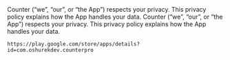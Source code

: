 ---
---

<ContentPart>
<ArticleParagraphM>
	Counter (“we”, “our”, or “the App”) respects your privacy. This privacy policy explains how the App handles your
	data.
</ArticleParagraphM>

<ArticleParagraphM>
	Counter (“we”, “our”, or “the App”) respects your privacy. This privacy policy explains how the App handles your
	data.
</ArticleParagraphM>

	https://play.google.com/store/apps/details?id=com.oshurekdev.counterpro
</ContentPart>
